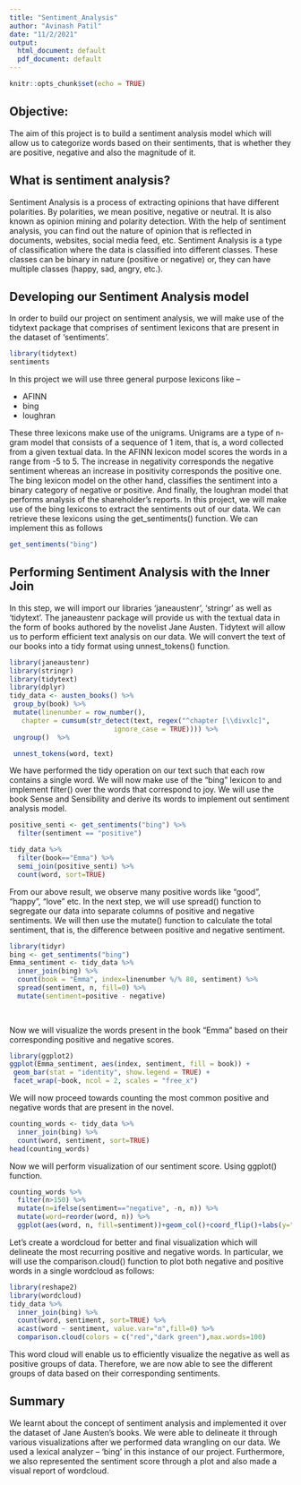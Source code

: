 ---
title: "Sentiment_Analysis"
author: "Avinash Patil"
date: "11/2/2021"
output:
  html_document: default
  pdf_document: default
---

```{r setup, include=FALSE}
knitr::opts_chunk$set(echo = TRUE)
```



## Objective:
 The aim of this project is to build a sentiment analysis model which will allow us to categorize words based on their sentiments, that is whether they are positive, negative and also the magnitude of it. 


## What is sentiment analysis?
 Sentiment Analysis is a process of extracting opinions that have different polarities. By polarities, we mean positive, negative or neutral. It is also known as opinion mining and polarity detection. With the help of sentiment analysis, you can find out the nature of opinion that is reflected in documents, websites, social media feed, etc. Sentiment Analysis is a type of classification where the data is classified into different classes. These classes can be binary in nature (positive or negative) or, they can have multiple classes (happy, sad, angry, etc.).


## Developing our Sentiment Analysis model
 In order to build our project on sentiment analysis, we will make use of the tidytext package that comprises of sentiment lexicons that are present in the dataset of ‘sentiments’.


```{r}
library(tidytext)
sentiments
```


 In this project we will use three general purpose lexicons like –
 
- AFINN
- bing
- loughran

These three lexicons make use of the unigrams. Unigrams are a type of n-gram model that consists of a sequence of 1 item, that is, a word collected from a given textual data. In the AFINN lexicon model scores the words in a range from -5 to 5. The increase in negativity corresponds the negative sentiment whereas an increase in positivity corresponds the positive one. The bing lexicon model on the other hand, classifies the sentiment into a binary category of negative or positive. And finally, the loughran model that performs analysis of the shareholder’s reports. In this project, we will make use of the bing lexicons to extract the sentiments out of our data. We can retrieve these lexicons using the get_sentiments() function. We can implement this as follows

```{r}
get_sentiments("bing")
```


## Performing Sentiment Analysis with the Inner Join
 In this step, we will import our libraries ‘janeaustenr’, ‘stringr’ as well as ‘tidytext’. The janeaustenr package will provide us with the textual data in the form of books authored by the novelist Jane Austen. Tidytext will allow us to perform efficient text analysis on our data. We will convert the text of our books into a tidy format using unnest_tokens() function.


```{r}
library(janeaustenr)
library(stringr)
library(tidytext)
library(dplyr)
tidy_data <- austen_books() %>%
 group_by(book) %>%
 mutate(linenumber = row_number(),
   chapter = cumsum(str_detect(text, regex("^chapter [\\divxlc]", 
                          ignore_case = TRUE)))) %>%
 ungroup()  %>%

 unnest_tokens(word, text)
```



 We have performed the tidy operation on our text such that each row contains a single word. We will now make use of the “bing” lexicon to and implement filter() over the words that correspond to joy. We will use the book Sense and Sensibility and derive its words to implement out sentiment analysis model.


```{r}
positive_senti <- get_sentiments("bing") %>%
  filter(sentiment == "positive")

tidy_data %>%
  filter(book=="Emma") %>%
  semi_join(positive_senti) %>%
  count(word, sort=TRUE)
```



 From our above result, we observe many positive words like “good”, “happy”, “love” etc. In the next step, we will use spread() function to segregate our data into separate columns of positive and negative sentiments. We will then use the mutate() function to calculate the total sentiment, that is, the difference between positive and negative sentiment.

```{r}
library(tidyr)
bing <- get_sentiments("bing")
Emma_sentiment <- tidy_data %>%
  inner_join(bing) %>%
  count(book = "Emma", index=linenumber %/% 80, sentiment) %>%
  spread(sentiment, n, fill=0) %>%
  mutate(sentiment=positive - negative)
  
  
```



Now we will visualize the words present in the book "Emma" based on their corresponding positive and negative scores.

```{r}
library(ggplot2)
ggplot(Emma_sentiment, aes(index, sentiment, fill = book)) +
 geom_bar(stat = "identity", show.legend = TRUE) +
 facet_wrap(~book, ncol = 2, scales = "free_x")
```



 We will now proceed towards counting the most common positive and negative words that are present in the novel.

```{r}
counting_words <- tidy_data %>%
  inner_join(bing) %>%
  count(word, sentiment, sort=TRUE)
head(counting_words)
```



 Now we will perform visualization of our sentiment score. Using ggplot() function. 

```{r}
counting_words %>%
  filter(n>150) %>%
  mutate(n=ifelse(sentiment=="negative", -n, n)) %>%
  mutate(word=reorder(word, n)) %>%
  ggplot(aes(word, n, fill=sentiment))+geom_col()+coord_flip()+labs(y="Sentiment Score")
```



 Let's create a wordcloud for better and final visualization which will delineate the most recurring positive and negative words. In particular, we will use the comparison.cloud() function to plot both negative and positive words in a single wordcloud as follows:

```{r}
library(reshape2)
library(wordcloud)
tidy_data %>%
  inner_join(bing) %>%
  count(word, sentiment, sort=TRUE) %>%
  acast(word ~ sentiment, value.var="n",fill=0) %>%
  comparison.cloud(colors = c("red","dark green"),max.words=100)
```



 This word cloud will enable us to efficiently visualize the negative as well as positive groups of data. Therefore, we are now able to see the different groups of data based on their corresponding sentiments.


## Summary

 We learnt about the concept of sentiment analysis and implemented it over the dataset of Jane Austen’s books. We were able to delineate it through various visualizations after we performed data wrangling on our data. We used a lexical analyzer – ‘bing’ in this instance of our project. Furthermore, we also represented the sentiment score through a plot and also made a visual report of wordcloud.